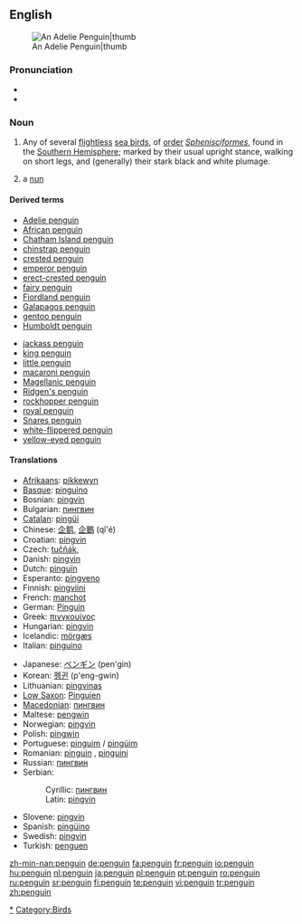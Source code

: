 {{see|Penguin}}
{{wikipedia}}
==English==
[[Image:Adelie Penguin.jpg|An Adelie Penguin|thumb]]

===Pronunciation===
* {{enPR|pĕng'gwĭn, pĕn'gwĭn}}
*{{audio|en-us-penguin.ogg|Audio (US)}}

===Noun===
{{en-noun}}

# Any of several [[flightless]] [[sea bird]]s, of [[order]] ''[[Sphenisciformes]]'', found in the [[Southern Hemisphere]]; marked by their usual upright stance, walking on short legs, and (generally) their stark black and white plumage.
# {{slang}} a [[nun]]

====Derived terms====
{{rel-top}}
*[[Adelie penguin]]
*[[African penguin]]
*[[Chatham Island penguin]]
*[[chinstrap penguin]]
*[[crested penguin]]
*[[emperor penguin]]
*[[erect-crested penguin]]
*[[fairy penguin]]
*[[Fiordland penguin]]
*[[Galapagos penguin]]
*[[gentoo penguin]]
*[[Humboldt penguin]]
{{rel-mid}}
*[[jackass penguin]]
*[[king penguin]]
*[[little penguin]]
*[[macaroni penguin]]
*[[Magellanic penguin]]
*[[Ridgen's penguin]]
*[[rockhopper penguin]]
*[[royal penguin]]
*[[Snares penguin]]
*[[white-flippered penguin]]
*[[yellow-eyed penguin]]
{{rel-bottom}}

====Translations====
{{trans-top|flightless sea bird}}
*[[Afrikaans]]: [[pikkewyn]]
*[[Basque]]: [[pinguino]]
*Bosnian: [[pingvin#Bosnian|pingvin]] {{m}}
*Bulgarian: [[пингвин#Bulgarian|пингвин]] {{m}}
*[[Catalan]]: [[pingüí]]
*Chinese: [[企鹅]], [[企鵝]] (qǐ'é)
*Croatian: [[pingvin#Croatian|pingvin]] {{m}}
*Czech: [[tučňák]], {{m}}
*Danish: [[pingvin]]
*Dutch: [[pinguïn]] {{m}}
*Esperanto: [[pingveno]]
*Finnish: [[pingviini]]
*French: [[manchot]] {{m}}<!--note that "pinguin" is a false friend (faux ami). "Pinguin" means [[auk]]-->
*German: [[Pinguin]] {{m}}
*Greek: [[πινγκουίνος]]
*Hungarian: [[pingvin#Hungarian|pingvin]]
*Icelandic: [[mörgæs]] {{f}}
*Italian: [[pinguino]] {{m}}
{{trans-mid}}
*Japanese: [[ペンギン]] (pen'gin)
*Korean: [[펭귄]] (p'eng-gwin)
*Lithuanian: [[pingvinas]] {{m}}
*[[Low Saxon]]: [[Pinguien]] {{m}}
*[[Macedonian]]: [[пингвин#Macedonian|пингвин]] {{m}}
*Maltese: [[pengwin]] {{m}}
*Norwegian: [[pingvin#Norwegian|pingvin]] {{m}}
*Polish: [[pingwin]] {{m}}
*Portuguese: [[pinguim]] / [[pingüim]] {{m}}
*Romanian: [[pinguin]] {{m}}, [[pinguini]] {{m|p}}
*Russian: [[пингвин#Russian|пингвин]] {{m}}
*Serbian:
*:Cyrillic: [[пингвин#Serbian|пингвин]] {{m}}
*:Latin: [[pingvin#Serbian|pingvin]] {{m}}
*Slovene: [[pingvin#Slovene|pingvin]] {{m}}
*Spanish: [[pingüino]] {{m}}
*Swedish: [[pingvin]]
*Turkish: [[penguen]]
{{trans-bottom}}

[[Category:Penguins|*]]
[[Category:Birds]]

[[zh-min-nan:penguin]]
[[de:penguin]]
[[fa:penguin]]
[[fr:penguin]]
[[io:penguin]]
[[hu:penguin]]
[[nl:penguin]]
[[ja:penguin]]
[[pl:penguin]]
[[pt:penguin]]
[[ro:penguin]]
[[ru:penguin]]
[[sr:penguin]]
[[fi:penguin]]
[[te:penguin]]
[[vi:penguin]]
[[tr:penguin]]
[[zh:penguin]]